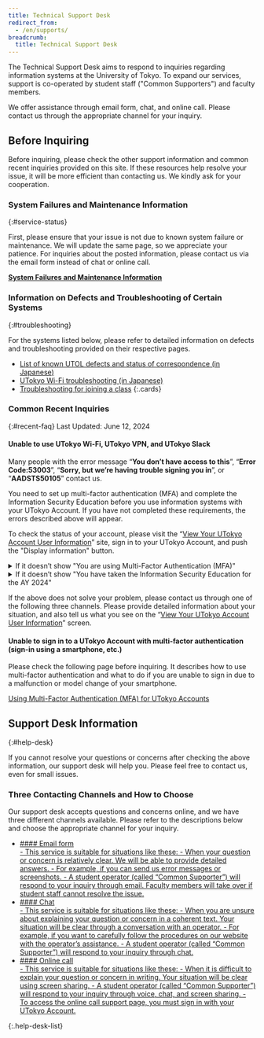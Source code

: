 ```yaml
---
title: Technical Support Desk
redirect_from:
  - /en/supports/
breadcrumb:
  title: Technical Support Desk
---
```



<Emergency />

The Technical Support Desk aims to respond to inquiries regarding information systems at the University of Tokyo.
To expand our services, support is co-operated by student staff ("Common Supporters") and faculty members.

We offer assistance through email form, chat, and online call. Please contact us through the appropriate channel for your inquiry.

## Before Inquiring

Before inquiring, please check the other support information and common recent inquiries provided on this site.
If these resources help resolve your issue, it will be more efficient than contacting us. We kindly ask for your cooperation.

### System Failures and Maintenance Information
{:#service-status}

First, please ensure that your issue is not due to known system failure or maintenance.
We will update the same page, so we appreciate your patience.
For inquiries about the posted information, please contact us via the email form instead of chat or online call.

<b class="box center">[System Failures and Maintenance Information](https://univtokyo.sharepoint.com/sites/utokyoaccount/SitePages/en/service-status.aspx)</b>

### Information on Defects and Troubleshooting of Certain Systems
{:#troubleshooting}

For the systems listed below, please refer to detailed information on defects and troubleshooting provided on their respective pages.

- [List of known UTOL defects and status of correspondence (in Japanese)](https://docs.google.com/spreadsheets/d/15jw_TpG8pfNoaspN2NYzYrFhJmjj--U1-c4IBejtBJ8/edit#gid=0)
- [UTokyo Wi-Fi troubleshooting (in Japanese)](/utokyo_wifi/trouble_shooting)
- [Troubleshooting for joining a class](/en/oc/join/)
{:.cards}

### Common Recent Inquiries
{:#recent-faq}
Last Updated: June 12, 2024

#### Unable to use UTokyo Wi-Fi, UTokyo VPN, and UTokyo Slack
Many people with the error message “**You don’t have access to this**”, “**Error Code:53003**”,  “**Sorry, but we’re having trouble signing you in**”, or “**AADSTS50105**” contact us. 

You need to set up multi-factor authentication (MFA) and complete the Information Security Education before you use information systems with your UTokyo Account. If you have not completed these requirements, the errors described above will appear.

To check the status of your account, please visit the “[View Your UTokyo Account User Information](https://login.adm.u-tokyo.ac.jp/my/)” site, sign in to your UTokyo Account, and push the "Display information" button.

<details>
<summary>If it doesn’t show "You are using Multi-Factor Authentication (MFA)"</summary>
You have not completed the application for MFA of your UTokyo Account. You have to complete the initial setup for MFA and start using it.
- The error message “You don’t have access to this” or “Error Code:53003” appears when you try to use UTokyo Wi-Fi, VPN, and Slack.
- Please refer to the following page for instructions on how to finish the initial setup procedures. Please complete all steps, until “Step 4”, to finish the initial setup procedures, and please note that it will take 40 minutes for the MFA settings to be reflected in the whole system after these procedures.  
[Initial Setup Procedures for Multi-Factor Authentication for UTokyo Accounts](/en/utokyo_account/mfa/initial/)
</details>

<details>
<summary>If it doesn’t show "You have taken the Information Security Education for the AY 2024"</summary>
You have not completed the Information Security Education for the AY 2024. You have to take it and pass the confirmation test.
- The error message “Sorry, but we’re having trouble signing you in” or “AADSTS50105” appears when you try to use UTokyo Wi-Fi, VPN, and Slack.
- Please refer to the following page for instructions on how to take the course. You need to score a perfect result on the confirmation test.  
[FY2024 Information Security Education](https://univtokyo.sharepoint.com/sites/Security/SitePages/en/Information_Security_Education_2024.aspx)
</details>

If the above does not solve your problem, please contact us through one of the following three channels. Please provide detailed information about your situation, and also tell us what you see on the “[View Your UTokyo Account User Information](https://login.adm.u-tokyo.ac.jp/my/)” screen.

#### Unable to sign in to a UTokyo Account with multi-factor authentication (sign-in using a smartphone, etc.)
Please check the following page before inquiring. It describes how to use multi-factor authentication and what to do if you are unable to sign in due to a malfunction or model change of your smartphone.

[Using Multi-Factor Authentication (MFA) for UTokyo Accounts](/en/utokyo_account/mfa/)

## Support Desk Information
{:#help-desk}

If you cannot resolve your questions or concerns after checking the above information, our support desk will help you.
Please feel free to contact us, even for small issues.

### Three Contacting Channels and How to Choose

Our support desk accepts questions and concerns online, and we have three different channels available.
Please refer to the descriptions below and choose the appropriate channel for your inquiry.

- <a href="/en/support/email-form" id="email-form" class="help-desk-list-button">
    #### Email form
    <div>
      - This service is suitable for situations like these:
        - When your question or concern is relatively clear. We will be able to provide detailed answers.
        - For example, if you can send us error messages or screenshots.
      - A student operator (called “Common Supporter”) will respond to your inquiry through email.
        Faculty members will take over if student staff cannot resolve the issue.
    </div>
  </a>
- <a href="/en/support/chat" class="help-desk-list-button">
    #### Chat
    <div>
      - This service is suitable for situations like these:
        - When you are unsure about explaining your question or concern in a coherent text. Your situation will be clear through a conversation with an operator.
        - For example, if you want to carefully follow the procedures on our website with the operator’s assistance.
      - A student operator (called “Common Supporter”) will respond to your inquiry through chat.
    </div>
  </a>
- <a href="https://login.adm.u-tokyo.ac.jp/support/" class="help-desk-list-button">
    #### Online call
    <div>
      - This service is suitable for situations like these:
        - When it is difficult to explain your question or concern in writing. Your situation will be clear using screen sharing.
      - A student operator (called “Common Supporter”) will respond to your inquiry through voice, chat, and screen sharing.
      - To access the online call support page, you must sign in with your UTokyo Account.
    </div>
  </a>
{:.help-desk-list}
